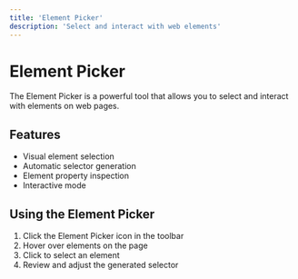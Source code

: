 ```yaml
---
title: 'Element Picker'
description: 'Select and interact with web elements'
---
```


# Element Picker

The Element Picker is a powerful tool that allows you to select and interact with elements on web pages.

## Features

- Visual element selection
- Automatic selector generation
- Element property inspection
- Interactive mode

## Using the Element Picker

1. Click the Element Picker icon in the toolbar
2. Hover over elements on the page
3. Click to select an element
4. Review and adjust the generated selector 